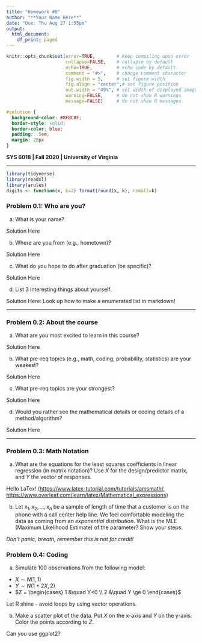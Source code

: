 ```yaml
---
title: "Homework #0"
author: "**Your Name Here**"
date: "Due: Thu Aug 27 1:55pm"
output: 
  html_document:
    df_print: paged
---
```


<!--- Below are global settings for knitr. You can override any of them by adding the changes to individual chunks --->

```r
knitr::opts_chunk$set(error=TRUE,        # Keep compiling upon error
                      collapse=FALSE,    # collapse by default
                      echo=TRUE,         # echo code by default
                      comment = "#>",    # change comment character
                      fig.width = 5,     # set figure width
                      fig.align = "center",# set figure position
                      out.width = "49%", # set width of displayed images
                      warning=FALSE,     # do not show R warnings
                      message=FALSE)     # do not show R messages
```

<!--- Solution Region --->
```css
#solution {
  background-color: #8FBC8F;
  border-style: solid;
  border-color: blue;
  padding: .5em;
  margin: 20px
}
```


**SYS 6018 | Fall 2020 | University of Virginia **

*******************************************

<!--- Load Required R packages here --->
```r
library(tidyverse)
library(readxl)
library(arules)
digits <- function(x, k=2) format(round(x, k), nsmall=k)
```

### Problem 0.1: Who are you?

a. What is your name? 

<div id="solution">
Solution Here
</div>

b. Where are you from (e.g., hometown)? 

<div id="solution">
Solution Here
</div>

c. What do you hope to do after graduation (be specific)?  

<div id="solution">
Solution Here
</div>

d. List 3 interesting things about yourself. 

<div id="solution">
Solution Here: Look up how to make a enumerated list in markdown! 
</div>


----------

### Problem 0.2: About the course

a. What are you most excited to learn in this course?

<div id="solution">
Solution Here
</div>


b. What pre-req topics (e.g., math, coding, probability, statistics) are your weakest? 

<div id="solution">
Solution Here
</div>


c. What pre-req topics are your strongest? 

<div id="solution">
Solution Here
</div>

d. Would you rather see the mathematical details or coding details of a method/algorithm? 

<div id="solution">
Solution Here
</div>

----------

### Problem 0.3: Math Notation

a. What are the equations for the least squares coefficients in linear regression (in matrix notation)? Use $X$ for the design/predictor matrix, and $Y$ the vector of responses. 

<div id="solution">
Hello LaTex! (<https://www.latex-tutorial.com/tutorials/amsmath/>, <https://www.overleaf.com/learn/latex/Mathematical_expressions>)
</div>


b. Let $x_1, x_2, \ldots, x_n$ be a sample of length of time that a customer is on the phone with a call center help line. We feel comfortable modeling the data as coming from an *exponential distribution*. What is the MLE (Maximum Likelihood Estimate) of the parameter?  Show your steps.

<div id="solution">
*Don't panic, breath, remember this is not for credit!*
</div>


### Problem 0.4: Coding

a. Simulate 100 observations from the following model:

- $X \sim N(1, 1)$
- $Y \sim N(1 + 2X, 2)$
- $Z = \begin{cases} 1 &\quad Y<0 \\ 2 &\quad Y \ge 0 \end{cases}$

<div id="solution">
Let R shine - avoid loops by using vector operations. 
</div>


b. Make a scatter plot of the data. Put $X$ on the x-axis and $Y$ on the y-axis. Color the points according to $Z$. 

<div id="solution">
Can you use ggplot2?
</div>








